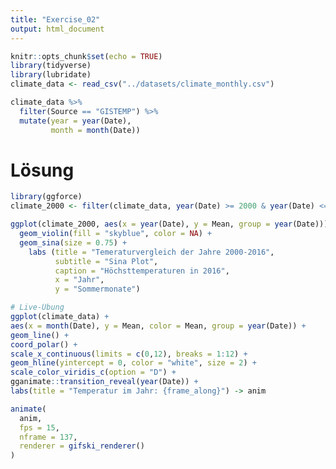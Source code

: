 ```yaml
---
title: "Exercise_02"
output: html_document
---
```


```r
knitr::opts_chunk$set(echo = TRUE)
library(tidyverse)
library(lubridate)
climate_data <- read_csv("../datasets/climate_monthly.csv")
```

```r
climate_data %>% 
  filter(Source == "GISTEMP") %>% 
  mutate(year = year(Date),
         month = month(Date))
```


# Lösung
```r

library(ggforce)
climate_2000 <- filter(climate_data, year(Date) >= 2000 & year(Date) <= 2016)

ggplot(climate_2000, aes(x = year(Date), y = Mean, group = year(Date))) +
  geom_violin(fill = "skyblue", color = NA) +
  geom_sina(size = 0.75) +
    labs (title = "Temeraturvergleich der Jahre 2000-2016",
          subtitle = "Sina Plot",
          caption = "Höchsttemperaturen in 2016",
          x = "Jahr",
          y = "Sommermonate")
```

```r
# Live-Übung
ggplot(climate_data) +
aes(x = month(Date), y = Mean, color = Mean, group = year(Date)) +
geom_line() +
coord_polar() +
scale_x_continuous(limits = c(0,12), breaks = 1:12) +
geom_hline(yintercept = 0, color = "white", size = 2) +
scale_color_viridis_c(option = "D") +
gganimate::transition_reveal(year(Date)) +
labs(title = "Temperatur im Jahr: {frame_along}") -> anim

animate(
  anim,
  fps = 15,
  nframe = 137,
  renderer = gifski_renderer()
)
```

